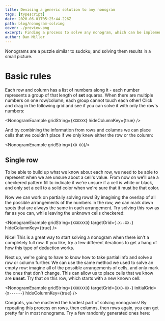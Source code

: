 ```yaml
---
title: Devising a generic solution to any nonogram
tags: [typescript]
date: 2020-06-01T05:25:44.226Z
path: blog/nonogram-solving
cover: ./preview.png
excerpt: Finding a process to solve any nonogram, which can be implemented in code.
author: Dan Miller
---
```


Nonograms are a puzzle similar to sudoku, and solving them results in a small picture.

# Basic rules

Each row and column has a list of numbers along it - each number represents a group of that length of **set** squares. When there are multiple numbers on one row/column, each group cannot touch each other! Click and drag in the following grid and see if you can solve it with only the row's numbers:

<NonogramExample
    gridString={`
        XXOXXX
        `}
    hideColumnKey={true}
    />


And by combining the information from rows and columns we can place cells that we couldn't place if we only knew either the row or the column:


<NonogramExample gridString={`
    XO
    OO
    `}/>

## Single row

To be able to build up what we know about each row, we need to be able to represent when we are unsure about a cell's value. From now on we'll use a checkered pattern fill to indicate if we're unsure if a cell is white or black, and only set a cell to a solid color when we're sure that it must be that color.

Now we can work on partially solving rows! By imagining the overlap of all the possible arrangements of the numbers in the row, we can mark down spots that are always the same in each arrangement. Try solving this row as far as you can, while leaving the unknown cells checkered:

<NonogramExample
    gridString={`
        XXOXXXO
        `}
    targetGrid={`
        -X--XX-
        `}
    hideColumnKey={true}
    />


Nice! This is a great way to start solving a nonogram when there isn't a completely full row. If you like, try a few different iterations to get a hang of how this type of deduction works.

<!---TODO: Add randomly generated new grids --->

Next up, we're going to have to know how to take partial info and solve a row or column further. We can use the same method we used to solve an empty row: imagine all of the possible arrangements of cells, and only mark the ones that don't change. This can allow us to place cells that we know are **unset**. Try that on this row, which starts with a new known cell:

<NonogramExample
    gridString={`
        XXOXXXO
        `}
    targetGrid={`
        XXO-XX-
        `}
    initialGrid={`
        X------
    `}
    hideColumnKey={true}
    />
<br/>

Congrats, you've mastered the hardest part of solving nonograms! By repeating this process on rows, then columns, then rows again, you can get pretty far in most nonograms. Try a few randomly generated ones here:


<RandomExample
    height={7}
    width={7}
    />
<br/>